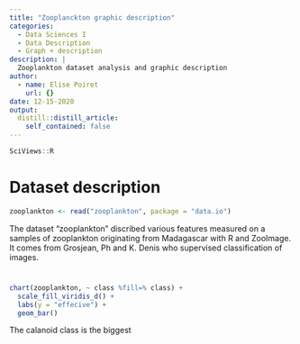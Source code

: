 ```yaml
---
title: "Zooplanckton graphic description"
categories: 
  - Data Sciences I 
  - Data Description 
  - Graph + description
description: |
  Zooplankton dataset analysis and graphic description
author:
  - name: Elise Poiret
    url: {}
date: 12-15-2020
output:
  distill::distill_article:
    self_contained: false
---
```


```r
SciViews::R
```

# Dataset description

```r
zooplankton <- read("zooplankton", package = "data.io")
```

The dataset "zooplankton" discribed various features measured on a samples of zooplankton originating from Madagascar with R and ZooImage. It comes from Grosjean, Ph and K. Denis who supervised classification of images.

# 

```r
chart(zooplankton, ~ class %fill=% class) + 
  scale_fill_viridis_d() +
  labs(y = "effecive") +
  geom_bar()
```

The calanoid class is the biggest 



